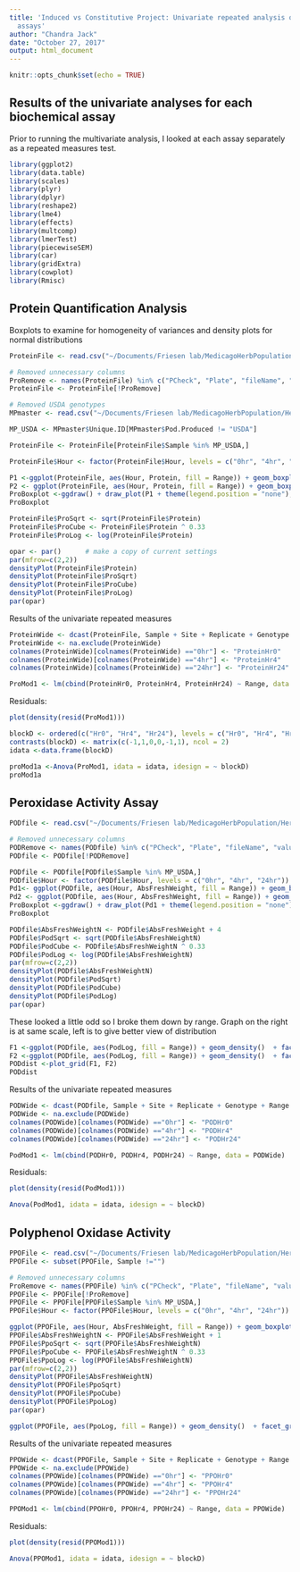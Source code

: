 ```yaml
---
title: 'Induced vs Constitutive Project: Univariate repeated analysis of biochemical
  assays'
author: "Chandra Jack"
date: "October 27, 2017"
output: html_document
---
```


```r
knitr::opts_chunk$set(echo = TRUE)
```

## Results of the univariate analyses for each biochemical assay

Prior to running the multivariate analysis, I looked at each assay separately as a repeated measures test.

```r
library(ggplot2)
library(data.table)
library(scales)
library(plyr)
library(dplyr)
library(reshape2)
library(lme4)
library(effects)
library(multcomp)
library(lmerTest)
library(piecewiseSEM)
library(car)
library(gridExtra)
library(cowplot)
library(Rmisc)
```

## Protein Quantification Analysis

Boxplots to examine for homogeneity of variances and density plots for normal distributions

```r
ProteinFile <- read.csv("~/Documents/Friesen lab/MedicagoHerbPopulation/HerbivoryCollabWSU/Data/ProcessedData/ProteinData22Feb2017.csv")

# Removed unnecessary columns
ProRemove <- names(ProteinFile) %in% c("PCheck", "Plate", "fileName", "Absorbance")
ProteinFile <- ProteinFile[!ProRemove]

# Removed USDA genotypes
MPmaster <- read.csv("~/Documents/Friesen lab/MedicagoHerbPopulation/HerbivoryCollabWSU/Copy of WSUV_MpolMlup_BulkingDesign_3.2016_masterfile -1.csv")

MP_USDA <- MPmaster$Unique.ID[MPmaster$Pod.Produced != "USDA"]

ProteinFile <- ProteinFile[ProteinFile$Sample %in% MP_USDA,]

ProteinFile$Hour <- factor(ProteinFile$Hour, levels = c("0hr", "4hr", "24hr"))

P1 <-ggplot(ProteinFile, aes(Hour, Protein, fill = Range)) + geom_boxplot()
P2 <- ggplot(ProteinFile, aes(Hour, Protein, fill = Range)) + geom_boxplot() +ylim(0, 1*10^6)
ProBoxplot <-ggdraw() + draw_plot(P1 + theme(legend.position = "none"), 0, 0, 1, 1) + draw_plot(P2, 0.5, 0.6, 0.5, 0.5)
ProBoxplot

ProteinFile$ProSqrt <- sqrt(ProteinFile$Protein)
ProteinFile$ProCube <- ProteinFile$Protein ^ 0.33
ProteinFile$ProLog <- log(ProteinFile$Protein)

opar <- par()      # make a copy of current settings
par(mfrow=c(2,2))
densityPlot(ProteinFile$Protein)
densityPlot(ProteinFile$ProSqrt)
densityPlot(ProteinFile$ProCube)
densityPlot(ProteinFile$ProLog)
par(opar)
```

Results of the univariate repeated measures

```r
ProteinWide <- dcast(ProteinFile, Sample + Site + Replicate + Genotype + Range ~ Hour, value.var = "ProLog")
ProteinWide <- na.exclude(ProteinWide)
colnames(ProteinWide)[colnames(ProteinWide) =="0hr"] <- "ProteinHr0"
colnames(ProteinWide)[colnames(ProteinWide) =="4hr"] <- "ProteinHr4"
colnames(ProteinWide)[colnames(ProteinWide) =="24hr"] <- "ProteinHr24"
```

```r
ProMod1 <- lm(cbind(ProteinHr0, ProteinHr4, ProteinHr24) ~ Range, data = ProteinWide)
```

Residuals:
```r
plot(density(resid(ProMod1)))
```

```r
blockD <- ordered(c("Hr0", "Hr4", "Hr24"), levels = c("Hr0", "Hr4", "Hr24"))
contrasts(blockD) <- matrix(c(-1,1,0,0,-1,1), ncol = 2)
idata <-data.frame(blockD)

proMod1a <-Anova(ProMod1, idata = idata, idesign = ~ blockD)
proMod1a
```
## Peroxidase Activity Assay

```r
PODfile <- read.csv("~/Documents/Friesen lab/MedicagoHerbPopulation/HerbivoryCollabWSU/Data/ProcessedData/WSU_PODfiles11Sept2017.csv")

# Removed unnecessary columns
PODRemove <- names(PODfile) %in% c("PCheck", "Plate", "fileName", "values", "MatchValue", "CtrlVal","ABStrt_ABSctr")
PODfile <- PODfile[!PODRemove]

PODfile <- PODfile[PODfile$Sample %in% MP_USDA,]
PODfile$Hour <- factor(PODfile$Hour, levels = c("0hr", "4hr", "24hr"))
Pd1<- ggplot(PODfile, aes(Hour, AbsFreshWeight, fill = Range)) + geom_boxplot() 
Pd2 <- ggplot(PODfile, aes(Hour, AbsFreshWeight, fill = Range)) + geom_boxplot() +ylim(0, 1*10^2)
ProBoxplot <-ggdraw() + draw_plot(Pd1 + theme(legend.position = "none"), 0, 0, 1, 1) + draw_plot(Pd2, 0.1, 0.5, 0.5, 0.5)
ProBoxplot

PODfile$AbsFreshWeightN <- PODfile$AbsFreshWeight + 4
PODfile$PodSqrt <- sqrt(PODfile$AbsFreshWeightN)
PODfile$PodCube <- PODfile$AbsFreshWeightN ^ 0.33
PODfile$PodLog <- log(PODfile$AbsFreshWeightN)
par(mfrow=c(2,2))
densityPlot(PODfile$AbsFreshWeightN)
densityPlot(PODfile$PodSqrt)
densityPlot(PODfile$PodCube)
densityPlot(PODfile$PodLog)
par(opar)
```

These looked a little odd so I broke them down by range. Graph on the right is at same scale, left is to give better view of distribution

```r
F1 <-ggplot(PODfile, aes(PodLog, fill = Range)) + geom_density()  + facet_grid(Range~ Hour, scales = "free")
F2 <-ggplot(PODfile, aes(PodLog, fill = Range)) + geom_density()  + facet_grid(Range~ Hour)
PODdist <-plot_grid(F1, F2)
PODdist
```

Results of the univariate repeated measures
```r
PODWide <- dcast(PODfile, Sample + Site + Replicate + Genotype + Range ~ Hour, value.var = "PodLog")
PODWide <- na.exclude(PODWide)
colnames(PODWide)[colnames(PODWide) =="0hr"] <- "PODHr0"
colnames(PODWide)[colnames(PODWide) =="4hr"] <- "PODHr4"
colnames(PODWide)[colnames(PODWide) =="24hr"] <- "PODHr24"
```

```r
PodMod1 <- lm(cbind(PODHr0, PODHr4, PODHr24) ~ Range, data = PODWide)
```

Residuals:
```r
plot(density(resid(PodMod1)))
```

```r
Anova(PodMod1, idata = idata, idesign = ~ blockD)
```

## Polyphenol Oxidase Activity

```r
PPOFile <- read.csv("~/Documents/Friesen lab/MedicagoHerbPopulation/HerbivoryCollabWSU/Data/ProcessedData/WSU_PPOfiles11Sept2017.csv")
PPOFile <- subset(PPOFile, Sample !="")

# Removed unnecessary columns
ProRemove <- names(PPOFile) %in% c("PCheck", "Plate", "fileName", "values", "MatchValue", "CtrlVal","ABStrt_ABSctr")
PPOFile <- PPOFile[!ProRemove]
PPOFile <- PPOFile[PPOFile$Sample %in% MP_USDA,]
PPOFile$Hour <- factor(PPOFile$Hour, levels = c("0hr", "4hr", "24hr"))

ggplot(PPOFile, aes(Hour, AbsFreshWeight, fill = Range)) + geom_boxplot() 
PPOFile$AbsFreshWeightN <- PPOFile$AbsFreshWeight + 1
PPOFile$PpoSqrt <- sqrt(PPOFile$AbsFreshWeightN)
PPOFile$PpoCube <- PPOFile$AbsFreshWeightN ^ 0.33
PPOFile$PpoLog <- log(PPOFile$AbsFreshWeightN)
par(mfrow=c(2,2))
densityPlot(PPOFile$AbsFreshWeightN)
densityPlot(PPOFile$PpoSqrt)
densityPlot(PPOFile$PpoCube)
densityPlot(PPOFile$PpoLog)
par(opar)

ggplot(PPOFile, aes(PpoLog, fill = Range)) + geom_density()  + facet_grid(Range~ Hour)
```

Results of the univariate repeated measures

```r
PPOWide <- dcast(PPOFile, Sample + Site + Replicate + Genotype + Range ~ Hour, value.var = "PpoLog")
PPOWide <- na.exclude(PPOWide)
colnames(PPOWide)[colnames(PPOWide) =="0hr"] <- "PPOHr0"
colnames(PPOWide)[colnames(PPOWide) =="4hr"] <- "PPOHr4"
colnames(PPOWide)[colnames(PPOWide) =="24hr"] <- "PPOHr24"
```

```r
PPOMod1 <- lm(cbind(PPOHr0, PPOHr4, PPOHr24) ~ Range, data = PPOWide)
```

Residuals:
```r
plot(density(resid(PPOMod1)))
```

```r
Anova(PPOMod1, idata = idata, idesign = ~ blockD)
```

